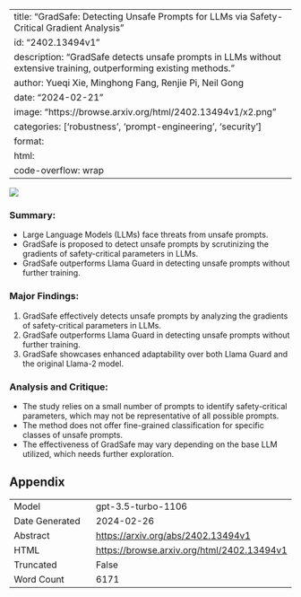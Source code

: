 
---
title: "GradSafe: Detecting Unsafe Prompts for LLMs via Safety-Critical Gradient Analysis"
id: "2402.13494v1"
description: "GradSafe detects unsafe prompts in LLMs without extensive training, outperforming existing methods."
author: Yueqi Xie, Minghong Fang, Renjie Pi, Neil Gong
date: "2024-02-21"
image: "https://browse.arxiv.org/html/2402.13494v1/x2.png"
categories: ['robustness', 'prompt-engineering', 'security']
format:
  html:
    code-overflow: wrap
---

![](https://browse.arxiv.org/html/2402.13494v1/x2.png)

### Summary:
- Large Language Models (LLMs) face threats from unsafe prompts.
- GradSafe is proposed to detect unsafe prompts by scrutinizing the gradients of safety-critical parameters in LLMs.
- GradSafe outperforms Llama Guard in detecting unsafe prompts without further training.

### Major Findings:
1. GradSafe effectively detects unsafe prompts by analyzing the gradients of safety-critical parameters in LLMs.
2. GradSafe outperforms Llama Guard in detecting unsafe prompts without further training.
3. GradSafe showcases enhanced adaptability over both Llama Guard and the original Llama-2 model.

### Analysis and Critique:
- The study relies on a small number of prompts to identify safety-critical parameters, which may not be representative of all possible prompts.
- The method does not offer fine-grained classification for specific classes of unsafe prompts.
- The effectiveness of GradSafe may vary depending on the base LLM utilized, which needs further exploration.

## Appendix

|          |          |
|----------|----------|
| Model     | gpt-3.5-turbo-1106       |
| Date Generated     | 2024-02-26       |
| Abstract | [https://arxiv.org/abs/2402.13494v1](https://arxiv.org/abs/2402.13494v1)        |
| HTML     | [https://browse.arxiv.org/html/2402.13494v1](https://browse.arxiv.org/html/2402.13494v1)       |
| Truncated       | False       |
| Word Count       | 6171       |
